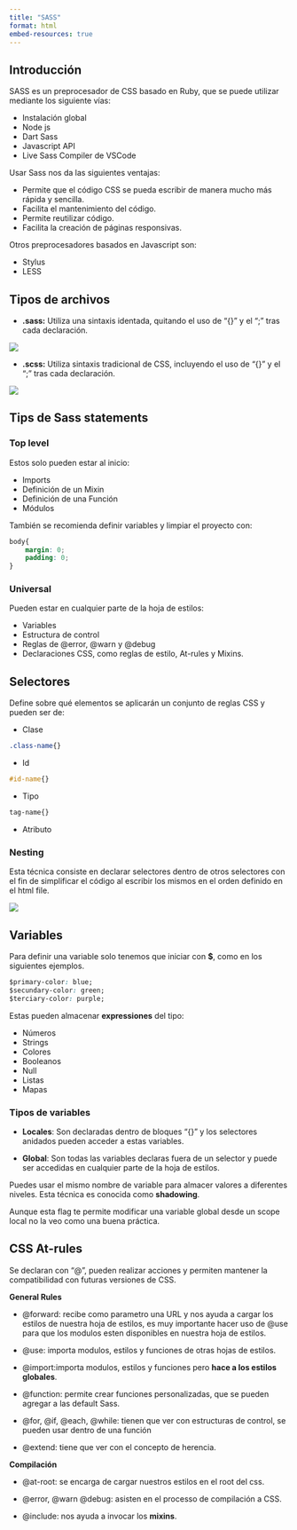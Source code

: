 ```yaml
---
title: "SASS"
format: html
embed-resources: true
---
```


## Introducción

SASS es un preprocesador de CSS basado en Ruby, que se puede utilizar mediante los siguiente vías:

- Instalación global
- Node js
- Dart Sass
- Javascript API
- Live Sass Compiler de VSCode

Usar Sass nos da las siguientes ventajas:

- Permite que el código CSS se pueda escribir de manera mucho más rápida y sencilla.
- Facilita el mantenimiento del código.
- Permite reutilizar código.
- Facilita la creación de páginas responsivas.

Otros preprocesadores basados en Javascript son:

- Stylus
- LESS

## Tipos de archivos

- **.sass:** Utiliza una sintaxis identada, quitando el uso de "{}" y el ";" tras cada declaración.

![](img/sass-sintaxis-example.png)

- **.scss:** Utiliza sintaxis tradicional de CSS, incluyendo el uso de "{}" y el ";" tras cada declaración.

![](img/scss-sintaxis-example.png)

## Tips de Sass statements

### Top level

Estos solo pueden estar al inicio:

- Imports
- Definición de un Mixin
- Definición de una Función
- Módulos

También se recomienda definir variables y limpiar el proyecto con:

```scss
body{
    margin: 0;
    padding: 0;
}
```

### Universal

Pueden estar en cualquier parte de la hoja de estilos:

- Variables
- Estructura de control
- Reglas de @error, @warn y @debug
- Declaraciones CSS, como reglas de estilo, At-rules y Mixins.

## Selectores

Define sobre qué elementos se aplicarán un conjunto de reglas CSS y pueden ser de:

- Clase

```css
.class-name{}
```

- Id

```css
#id-name{}
```
- Tipo

```css
tag-name{}
```

- Atributo

### Nesting

Esta técnica consiste en declarar selectores dentro de otros selectores con el fin de simplificar el código al escribir los mismos en el orden definido en el html file.

![](img/nesting-selectors.png)

## Variables

Para definir una variable solo tenemos que iniciar con **$**, como en los siguientes ejemplos.

```css
$primary-color: blue;
$secundary-color: green;
$terciary-color: purple;
```

Estas pueden almacenar **expressiones** del tipo:

- Números
- Strings
- Colores
- Booleanos
- Null
- Listas
- Mapas

### Tipos de variables

- **Locales**: Son declaradas dentro de bloques "{}" y los selectores anidados pueden acceder a estas variables.

- **Global**: Son todas las variables declaras fuera de un selector y puede ser accedidas en cualquier parte de la hoja de estilos.

:::{.callout-tip title="Toma ventaja del nivel de scope"}
Puedes usar el mismo nombre de variable para almacer valores a diferentes niveles. Esta técnica es conocida como **shadowing**.
:::

:::{.callout-important title="!global flag"}
Aunque esta flag te permite modificar una variable global desde un scope local no la veo como una buena práctica.
:::

## CSS At-rules

Se declaran con "@", pueden realizar acciones y permiten mantener la compatibilidad con futuras versiones de CSS.

**General Rules**

- @forward: recibe como parametro una URL y nos ayuda a cargar los estilos de nuestra hoja de estilos, es muy importante hacer uso de @use para que los modulos esten disponibles en nuestra hoja de estilos.

- @use: importa modulos, estilos y funciones de otras hojas de estilos.

- @import:importa modulos, estilos y funciones pero **hace a los estilos globales**.

- @function: permite crear funciones personalizadas, que se pueden agregar a las default Sass.

- @for, @if, @each, @while: tienen que ver con estructuras de control, se pueden usar dentro de una función

- @extend: tiene que ver con el concepto de herencia.


**Compilación**

- @at-root: se encarga de cargar nuestros estilos en el root del css.

- @error, @warn @debug: asisten en el processo de compilación a CSS.

- @include: nos ayuda a invocar los **mixins**.


